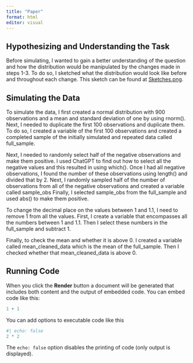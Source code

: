 ```yaml
---
title: "Paper"
format: html
editor: visual
---
```


## Hypothesizing and Understanding the Task

Before simulating, I wanted to gain a better understanding of the question and how the distribution would be manipulated by the changes made in steps 1-3. To do so, I sketched what the distribution would look like before and throughout each change. This sketch can be found at [Sketches.png](https://github.com/jimessica/data_generation/blob/main/Sketches.png).

## Simulating the Data

To simulate the data, I first created a normal distribution with 900 observations and a mean and standard deviation of one by using rnorm(). Next, I needed to duplicate the first 100 observations and duplicate them. To do so, I created a variable of the first 100 observations and created a completed sample of the initially simulated and repeated data called full_sample.

Next, I needed to randomly select half of the negative observations and make them positive. I used ChatGPT to find out how to select all the negative values and this resulted in using which(). Once I had all negative observations, I found the number of these observations using length() and divided that by 2. Next, I randomly sampled half of the number of observations from all of the negative observations and created a variable called sample_obs Finally, I selected sample_obs from the full_sample and used abs() to make them positive.

To change the decimal place on the values between 1 and 1.1, I need to remove 1 from all the values. First, I create a variable that encompasses all the numbers between 1 and 1.1. Then I select these numbers in the full_sample and subtract 1.

Finally, to check the mean and whether it is above 0. I created a variable called mean_cleaned_data which is the mean of the full_sample. Then I checked whether that mean_cleaned_data is above 0.

## Running Code

When you click the **Render** button a document will be generated that includes both content and the output of embedded code. You can embed code like this:

```r
1 + 1
```

You can add options to executable code like this

```r
#| echo: false
2 * 2
```

The `echo: false` option disables the printing of code (only output is displayed).
